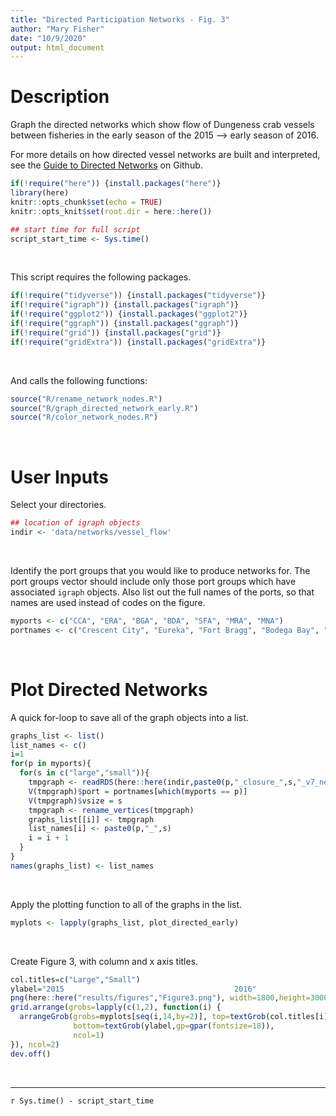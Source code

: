```yaml
---
title: "Directed Participation Networks - Fig. 3"
author: "Mary Fisher"
date: "10/9/2020"
output: html_document
---
```



# Description

Graph the directed networks which show flow of Dungeness crab vessels between fisheries in the early season of the 2015 --> early season of 2016. 

For more details on how directed vessel networks are built and interpreted, see the [Guide to Directed Networks](https://github.com/mfisher5/ParticipationNetworks/blob/master/doc/Guide_To_Directed_Networks.md) on Github.


```r
if(!require("here")) {install.packages("here")}
library(here)
knitr::opts_chunk$set(echo = TRUE)
knitr::opts_knit$set(root.dir = here::here())

## start time for full script
script_start_time <- Sys.time()
```
<br>

This script requires the following packages. 
```r
if(!require("tidyverse")) {install.packages("tidyverse")}
if(!require("igraph")) {install.packages("igraph")}
if(!require("ggplot2")) {install.packages("ggplot2")}
if(!require("ggraph")) {install.packages("ggraph")}
if(!require("grid")) {install.packages("grid")}
if(!require("gridExtra")) {install.packages("gridExtra")}
```
<br>

And calls the following functions:
```r
source("R/rename_network_nodes.R")
source("R/graph_directed_network_early.R")
source("R/color_network_nodes.R")
```
<br>

# User Inputs 

Select your directories.
```r
## location of igraph objects
indir <- 'data/networks/vessel_flow'
```
<br>

Identify the port groups that you would like to produce networks for. The port groups vector should include only those port groups which have associated `igraph` objects. Also list out the full names of the ports, so that names are used instead of codes on the figure.
```r
myports <- c("CCA", "ERA", "BGA", "BDA", "SFA", "MRA", "MNA")
portnames <- c("Crescent City", "Eureka", "Fort Bragg", "Bodega Bay", "San Francisco", "Monterey Bay", "Morro Bay")
```
<br>



# Plot Directed Networks

A quick for-loop to save all of the graph objects into a list.
```r
graphs_list <- list()
list_names <- c()
i=1
for(p in myports){
  for(s in c("large","small")){
    tmpgraph <- readRDS(here::here(indir,paste0(p,"_closure_",s,"_v7_newVL.rds")))
    V(tmpgraph)$port = portnames[which(myports == p)]
    V(tmpgraph)$vsize = s
    tmpgraph <- rename_vertices(tmpgraph)
    graphs_list[[i]] <- tmpgraph
    list_names[i] <- paste0(p,"_",s)
    i = i + 1
  }
}
names(graphs_list) <- list_names
```
<br>

Apply the plotting function to all of the graphs in the list.
```r
myplots <- lapply(graphs_list, plot_directed_early)
```
<br>

Create Figure 3, with column and x axis titles.
```r
col.titles=c("Large","Small")
ylabel="2015                                      2016"
png(here::here("results/figures","Figure3.png"), width=1800,height=3000,res=200)
grid.arrange(grobs=lapply(c(1,2), function(i) {
  arrangeGrob(grobs=myplots[seq(i,14,by=2)], top=textGrob(col.titles[i],gp=gpar(fontsize=22)), 
              bottom=textGrob(ylabel,gp=gpar(fontsize=18)),
              ncol=1)
}), ncol=2)
dev.off()
```
<br>

---

`r Sys.time() - script_start_time`







